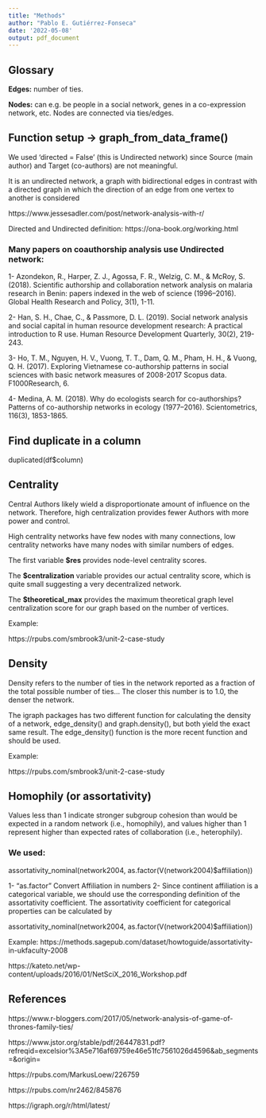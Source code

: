 ```yaml
---
title: "Methods"
author: "Pablo E. Gutiérrez-Fonseca"
date: '2022-05-08'
output: pdf_document
---
```


## Glossary

**Edges:** number of ties.

**Nodes:** can e.g. be people in a social network, genes in a co-expression network, etc. Nodes are connected via ties/edges.

## Function setup ->  graph_from_data_frame()

We used 'directed = False' (this is Undirected network) since Source (main author) and Target (co-authors) are not meaningful.

It is an undirected network, a graph with bidirectional edges in contrast with a directed graph in which the direction of an edge from one vertex to another is considered

https://www.jessesadler.com/post/network-analysis-with-r/

Directed and Undirected definition:
https://ona-book.org/working.html

### Many papers on coauthorship analysis use Undirected network:

1- Azondekon, R., Harper, Z. J., Agossa, F. R., Welzig, C. M., & McRoy, S. (2018). Scientific authorship and collaboration network analysis on malaria research in Benin: papers indexed in the web of science (1996–2016). Global Health Research and Policy, 3(1), 1-11.

2- Han, S. H., Chae, C., & Passmore, D. L. (2019). Social network analysis and social capital in human resource development research: A practical introduction to R use. Human Resource Development Quarterly, 30(2), 219-243.

3- Ho, T. M., Nguyen, H. V., Vuong, T. T., Dam, Q. M., Pham, H. H., & Vuong, Q. H. (2017). Exploring Vietnamese co-authorship patterns in social sciences with basic network measures of 2008-2017 Scopus data. F1000Research, 6.

4- Medina, A. M. (2018). Why do ecologists search for co-authorships? Patterns of co-authorship networks in ecology (1977–2016). Scientometrics, 116(3), 1853-1865.



## Find duplicate in a column 

duplicated(df$column)

## Centrality

Central Authors likely wield a disproportionate amount of influence on the network. Therefore, high centralization provides fewer Authors with more power and control.

High centrality networks have few nodes with many connections, low centrality networks have many nodes with similar numbers of edges.


The first variable  **$res** provides node-level centrality scores.

The  **$centralization** variable provides our actual centrality score, which is quite small suggesting a very decentralized network.

The **$theoretical_max** provides the maximum theoretical graph level centralization score for our graph based on the number of vertices.


Example:

https://rpubs.com/smbrook3/unit-2-case-study


## Density

Density refers to the number of ties in the network reported as a fraction of the total possible number of ties… The closer this number is to 1.0, the denser the network.

The igraph packages has two different function for calculating the density of a network, edge_density() and graph.density(), but both yield the exact same result. The edge_density() function is the more recent function and should be used.

Example:

https://rpubs.com/smbrook3/unit-2-case-study


## Homophily (or assortativity)
Values less than 1 indicate stronger subgroup cohesion than would be expected in a random network (i.e., homophily), and values higher than 1 represent higher than expected rates of collaboration (i.e., heterophily).

### We used:

assortativity_nominal(network2004, as.factor(V(network2004)$affiliation))

1- "as.factor"  Convert Affiliation in numbers
2- Since continent affiliation is a categorical variable, we should use the corresponding definition of the assortativity coefficient. The assortativity coefficient for categorical properties can be calculated by

assortativity_nominal(network2004, as.factor(V(network2004)$affiliation))

Example:
https://methods.sagepub.com/dataset/howtoguide/assortativity-in-ukfaculty-2008

https://kateto.net/wp-content/uploads/2016/01/NetSciX_2016_Workshop.pdf



## References

https://www.r-bloggers.com/2017/05/network-analysis-of-game-of-thrones-family-ties/

https://www.jstor.org/stable/pdf/26447831.pdf?refreqid=excelsior%3A5e716af69759e46e51fc7561026d4596&ab_segments=&origin=

https://rpubs.com/MarkusLoew/226759

https://rpubs.com/nr2462/845876

https://igraph.org/r/html/latest/
